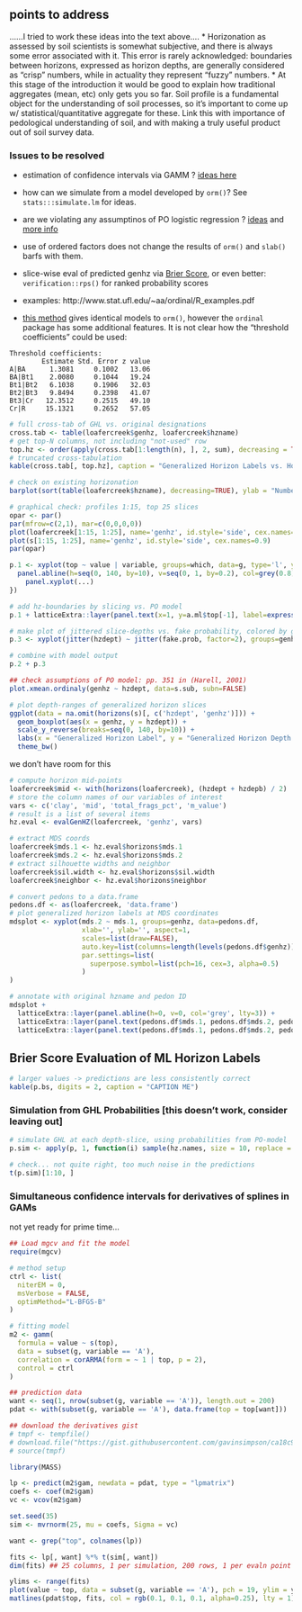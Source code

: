 
## points to address
......I tried to work these ideas into the text above....
* Horizonation as assessed by soil scientists is somewhat subjective, and there is always some error associated with it. This error is rarely acknowledged: boundaries between horizons, expressed as horizon depths, are generally considered as "crisp" numbers, while in actuality they represent "fuzzy" numbers. 
* At this stage of the introduction it would be good to explain how traditional aggregates (mean, etc) only gets you so far. Soil profile is a fundamental object for the understanding of soil processes, so it's important to come up w/ statistical/quantitative aggregate for these. Link this with importance of pedological understanding of soil, and with making a truly useful product out of soil survey data. 

### Issues to be resolved
* estimation of confidence intervals via GAMM ? [ideas here](http://www.fromthebottomoftheheap.net/2014/06/16/simultaneous-confidence-intervals-for-derivatives/)

* how can we simulate from a model developed by `orm()`? See `stats:::simulate.lm` for ideas.

* are we violating any assumptinos of PO logistic regression ? [ideas](http://www.ats.ucla.edu/stat/r/dae/ologit.htm) and [more info](http://www.kenbenoit.net/courses/ME104/ME104_Day8_CatOrd.pdf)

* use of ordered factors does not change the results of `orm()` and `slab()` barfs with them.

* slice-wise eval of predicted genhz via [Brier Score](http://en.wikipedia.org/wiki/Brier_score#cite_note-Brier-1), or even better: `verification::rps()` for ranked probability scores

* examples: http://www.stat.ufl.edu/~aa/ordinal/R_examples.pdf

* [this method](http://cran.r-project.org/web/packages/ordinal/vignettes/clm_intro.pdf) gives identical models to `orm()`, however the `ordinal` package has some additional features. It is not clear how the "threshold coefficients" could be used:

```
Threshold coefficients:
        Estimate Std. Error z value
A|BA      1.3081     0.1002   13.06
BA|Bt1    2.0080     0.1044   19.24
Bt1|Bt2   6.1038     0.1906   32.03
Bt2|Bt3   9.8494     0.2398   41.07
Bt3|Cr   12.3512     0.2515   49.10
Cr|R     15.1321     0.2652   57.05
```

```r
# full cross-tab of GHL vs. original designations
cross.tab <- table(loafercreek$genhz, loafercreek$hzname)
# get top-N columns, not including "not-used" row
top.hz <- order(apply(cross.tab[1:length(n), ], 2, sum), decreasing = TRUE)[1:15]
# truncated cross-tabulation
kable(cross.tab[, top.hz], caption = "Generalized Horizon Labels vs. Horizon Designations (truncated counts)")
```

```r
# check on existing horizonation
barplot(sort(table(loafercreek$hzname), decreasing=TRUE), ylab = "Number of horizons", cex.names=0.5)
```

```r
# graphical check: profiles 1:15, top 25 slices
opar <- par()
par(mfrow=c(2,1), mar=c(0,0,0,0))
plot(loafercreek[1:15, 1:25], name='genhz', id.style='side', cex.names=0.9)
plot(s[1:15, 1:25], name='genhz', id.style='side', cex.names=0.9)
par(opar)
```

```r
p.1 <- xyplot(top ~ value | variable, groups=which, data=g, type='l', ylim=c(155, -5), xlim=c(-0.1,1.2), auto.key=list(columns=2, points=FALSE, lines=TRUE), as.table=TRUE, par.settings=list(superpose.line=list(lwd=1, lty=1, col=c('blue','black','red'))), layout=c(8,1), scales=list(y=list(alternating=3, tick.number=10), x=list(alternating=1)), xlab='Probability', ylab='Depth (cm)', strip=strip.custom(bg=grey(0.85)), panel=function(...) {
  panel.abline(h=seq(0, 140, by=10), v=seq(0, 1, by=0.2), col=grey(0.8), lty=3)
	panel.xyplot(...)
})

# add hz-boundaries by slicing vs. PO model
p.1 + latticeExtra::layer(panel.text(x=1, y=a.ml$top[-1], label=expression(symbol("\254")), col='blue', cex=1)) + latticeExtra::layer(panel.text(x=1, y=p.ml$top[-1], label=expression(symbol("\254")), col='red', cex=1))
```

```r
# make plot of jittered slice-depths vs. fake probability, colored by genhz label
p.3 <- xyplot(jitter(hzdept) ~ jitter(fake.prob, factor=2), groups=genhz, data=p.s, cex=0.25, pch=15, par.settings=list(superpose.symbol=list(col=alpha(cols, 0.5))))

# combine with model output
p.2 + p.3
```

```r
## check assumptions of PO model: pp. 351 in (Harell, 2001)
plot.xmean.ordinaly(genhz ~ hzdept, data=s.sub, subn=FALSE)
```

```r
# plot depth-ranges of generalized horizon slices
ggplot(data = na.omit(horizons(s)[, c('hzdept', 'genhz')])) + 
  geom_boxplot(aes(x = genhz, y = hzdept)) +
  scale_y_reverse(breaks=seq(0, 140, by=10)) +
  labs(x = "Generalized Horizon Label", y = "Generalized Horizon Depth (cm)") +
  theme_bw()
```


we don't have room for this
```r
# compute horizon mid-points
loafercreek$mid <- with(horizons(loafercreek), (hzdept + hzdepb) / 2)
# store the column names of our variables of interest
vars <- c('clay', 'mid', 'total_frags_pct', 'm_value')
# result is a list of several items
hz.eval <- evalGenHZ(loafercreek, 'genhz', vars)

# extract MDS coords
loafercreek$mds.1 <- hz.eval$horizons$mds.1
loafercreek$mds.2 <- hz.eval$horizons$mds.2
# extract silhouette widths and neighbor
loafercreek$sil.width <- hz.eval$horizons$sil.width
loafercreek$neighbor <- hz.eval$horizons$neighbor

# convert pedons to a data.frame
pedons.df <- as(loafercreek, 'data.frame')
# plot generalized horizon labels at MDS coordinates
mdsplot <- xyplot(mds.2 ~ mds.1, groups=genhz, data=pedons.df, 
                  xlab='', ylab='', aspect=1,
                  scales=list(draw=FALSE), 
                  auto.key=list(columns=length(levels(pedons.df$genhz))), 
                  par.settings=list(
                    superpose.symbol=list(pch=16, cex=3, alpha=0.5)
                  )
)

# annotate with original hzname and pedon ID
mdsplot +
  latticeExtra::layer(panel.abline(h=0, v=0, col='grey', lty=3)) + 
  latticeExtra::layer(panel.text(pedons.df$mds.1, pedons.df$mds.2, pedons.df$hzname, cex=0.85, font=2, pos=3)) +
  latticeExtra::layer(panel.text(pedons.df$mds.1, pedons.df$mds.2, pedons.df$pedon_id, cex=0.55, font=1, pos=1))
```

## Brier Score Evaluation of ML Horizon Labels

```r
# larger values -> predictions are less consistently correct
kable(p.bs, digits = 2, caption = "CAPTION ME")
```

### Simulation from GHL Probabilities [this doesn't work, consider leaving out]
```r
# simulate GHL at each depth-slice, using probabilities from PO-model
p.sim <- apply(p, 1, function(i) sample(hz.names, size = 10, replace = TRUE, prob = i[hz.names]))

# check... not quite right, too much noise in the predictions
t(p.sim)[1:10, ]
```



### Simultaneous confidence intervals for derivatives of splines in GAMs
not yet ready for prime time...


```r
## Load mgcv and fit the model
require(mgcv)

# method setup
ctrl <- list(
  niterEM = 0, 
  msVerbose = FALSE, 
  optimMethod="L-BFGS-B"
)

# fitting model
m2 <- gamm(
  formula = value ~ s(top),
  data = subset(g, variable == 'A'), 
  correlation = corARMA(form = ~ 1 | top, p = 2),
  control = ctrl
)

## prediction data
want <- seq(1, nrow(subset(g, variable == 'A')), length.out = 200)
pdat <- with(subset(g, variable == 'A'), data.frame(top = top[want]))

## download the derivatives gist
# tmpf <- tempfile()
# download.file("https://gist.githubusercontent.com/gavinsimpson/ca18c9c789ef5237dbc6/raw/295fc5cf7366c831ab166efaee42093a80622fa8/derivSimulCI.R", tmpf, method = "wget")
# source(tmpf)

library(MASS)

lp <- predict(m2$gam, newdata = pdat, type = "lpmatrix")
coefs <- coef(m2$gam)
vc <- vcov(m2$gam)

set.seed(35)
sim <- mvrnorm(25, mu = coefs, Sigma = vc)

want <- grep("top", colnames(lp))

fits <- lp[, want] %*% t(sim[, want])
dim(fits) ## 25 columns, 1 per simulation, 200 rows, 1 per evaln point

ylims <- range(fits)
plot(value ~ top, data = subset(g, variable == 'A'), pch = 19, ylim = ylims, type = "n")
matlines(pdat$top, fits, col = rgb(0.1, 0.1, 0.1, alpha=0.25), lty = 1)

```

